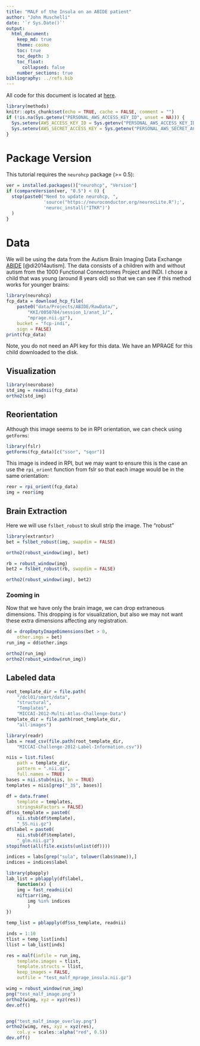 ```yaml
---
title: "MALF of the Insula on an ABIDE patient"
author: "John Muschelli"
date: '`r Sys.Date()`'
output: 
  html_document:
    keep_md: true
    theme: cosmo
    toc: true
    toc_depth: 3
    toc_float:
      collapsed: false
    number_sections: true
bibliography: ../refs.bib      
---
```


All code for this document is located at [here](https://raw.githubusercontent.com/muschellij2/neuroc/master/malf_insula/index.R).


```r
library(methods)
knitr::opts_chunk$set(echo = TRUE, cache = FALSE, comment = "")
if (!is.na(Sys.getenv("PERSONAL_AWS_ACCESS_KEY_ID", unset = NA))) {
  Sys.setenv(AWS_ACCESS_KEY_ID = Sys.getenv("PERSONAL_AWS_ACCESS_KEY_ID"))
  Sys.setenv(AWS_SECRET_ACCESS_KEY = Sys.getenv("PERSONAL_AWS_SECRET_ACCESS_KEY"))
}
```

# Package Version

This tutorial requires the `neurohcp` package (>= 0.5):

```r
ver = installed.packages()["neurohcp", "Version"]
if (compareVersion(ver, "0.5") < 0) {
  stop(paste0("Need to update neurohcp, ", 
              'source("https://neuroconductor.org/neurocLite.R");',
              'neuroc_install("ITKR")')
  )
}
```
# Data

We will be using the data from the Autism Brain Imaging Data Exchange [ABIDE](http://fcon_1000.projects.nitrc.org/indi/abide/) [@di2014autism].  The data consists of a children with and without autism from the 1000 Functional Connectomes Project and INDI. I chose a child that was young (around 8 years old) so that we can see if this method works for younger brains:

```r
library(neurohcp)
fcp_data = download_hcp_file(
    paste0("data/Projects/ABIDE/RawData/", 
        "KKI/0050784/session_1/anat_1/",
        "mprage.nii.gz"),
    bucket = "fcp-indi",
    sign = FALSE)
print(fcp_data)
```

Note, you do not need an API key for this data.  We have an MPRAGE for this child downloaded to the disk.

## Visualization

```r
library(neurobase)
std_img = readnii(fcp_data)
ortho2(std_img)
```

## Reorientation
Although this image seems to be in RPI orientation, we can check using `getForms`:

```r
library(fslr)
getForms(fcp_data)[c("ssor", "sqor")]
```

This image is indeed in RPI, but we may want to ensure this is the case an use the `rpi_orient` function from fslr so that each image would be in the same orientation:

```r
reor = rpi_orient(fcp_data)
img = reor$img
```

## Brain Extraction

Here we will use `fslbet_robust` to skull strip the image.  The "robust"
```r
library(extrantsr)
bet = fslbet_robust(img, swapdim = FALSE)
```

```r
ortho2(robust_window(img), bet)
```

```r
rb = robust_window(img)
bet2 = fslbet_robust(rb, swapdim = FALSE)
```
```r
ortho2(robust_window(img), bet2)
```

### Zooming in 

Now that we have only the brain image, we can drop extraneous dimensions.  This dropping is for visualization, but also we may not want these extra dimensions affecting any registration.  

```r
dd = dropEmptyImageDimensions(bet > 0,
    other.imgs = bet)
run_img = dd$other.imgs
```

```r
ortho2(run_img)
ortho2(robust_window(run_img))
```


## Labeled data

```r
root_template_dir = file.path(
    "/dcl01/smart/data", 
    "structural", 
    "Templates", 
    "MICCAI-2012-Multi-Atlas-Challenge-Data")
template_dir = file.path(root_template_dir,
    "all-images")
```

```r
library(readr)
labs = read_csv(file.path(root_template_dir,
    "MICCAI-Challenge-2012-Label-Information.csv"))

niis = list.files(
    path = template_dir,
    pattern = ".nii.gz", 
    full.names = TRUE)
bases = nii.stub(niis, bn = TRUE)
templates = niis[grep("_3$", bases)]

df = data.frame(
    template = templates,
    stringsAsFactors = FALSE)
df$ss_template = paste0(
    nii.stub(df$template),
    "_SS.nii.gz")
df$label = paste0(
    nii.stub(df$template),
    "_glm.nii.gz")
stopifnot(all(file.exists(unlist(df))))

indices = labs[grep("sula", tolower(labs$name)),]
indices = indices$label
```

```r
library(pbapply)
lab_list = pblapply(df$label,
    function(x) {
    img = fast_readnii(x)
    niftiarr(img, 
        img %in% indices
        )    
})

temp_list = pblapply(df$ss_template, readnii)

inds = 1:10
tlist = temp_list[inds]
llist = lab_list[inds]
```

```r
res = malf(infile = run_img,
    template.images = tlist,
    template.structs = llist,
    keep_images = FALSE,
    outfile = "test_malf_mprage_insula.nii.gz")

wimg = robust_window(run_img)
png("test_malf_image.png")
ortho2(wimg, xyz = xyz(res))
dev.off()


png("test_malf_image_overlay.png")
ortho2(wimg, res, xyz = xyz(res), 
    col.y = scales::alpha("red", 0.5))
dev.off()
```

